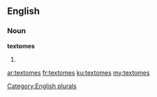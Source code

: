 ==English==

===Noun===
'''textomes'''

# {{plural of|[[textome]]}}

[[Category:English plurals]]

[[ar:textomes]]
[[fr:textomes]]
[[ku:textomes]]
[[my:textomes]]